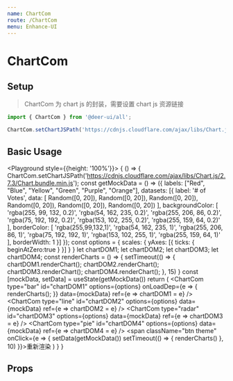 ```yaml
---
name: ChartCom
route: /ChartCom
menu: Enhance-UI
---
```



# ChartCom

## Setup

> ChartCom 为 chart js 的封装，需要设置 chart js 资源链接

```jsx static
import { ChartCom } from '@deer-ui/all';

ChartCom.setChartJSPath('https://cdnjs.cloudflare.com/ajax/libs/Chart.js/2.7.3/Chart.bundle.min.js');
```

## Basic Usage

<Playground style={{height: '100%'}}>
  {
    () => {
      ChartCom.setChartJSPath('https://cdnjs.cloudflare.com/ajax/libs/Chart.js/2.7.3/Chart.bundle.min.js');
      const getMockData = () => ({
        labels: ["Red", "Blue", "Yellow", "Green", "Purple", "Orange"],
        datasets: [{
          label: '# of Votes',
          data: [
            Random([0, 20]),
            Random([0, 20]),
            Random([0, 20]),
            Random([0, 20]),
            Random([0, 20]),
            Random([0, 20])
          ],
          backgroundColor: [
            'rgba(255, 99, 132, 0.2)',
            'rgba(54, 162, 235, 0.2)',
            'rgba(255, 206, 86, 0.2)',
            'rgba(75, 192, 192, 0.2)',
            'rgba(153, 102, 255, 0.2)',
            'rgba(255, 159, 64, 0.2)'
          ],
          borderColor: [
            'rgba(255,99,132,1)',
            'rgba(54, 162, 235, 1)',
            'rgba(255, 206, 86, 1)',
            'rgba(75, 192, 192, 1)',
            'rgba(153, 102, 255, 1)',
            'rgba(255, 159, 64, 1)'
          ],
          borderWidth: 1
        }]
      });
      const options = {
        scales: {
          yAxes: [{
            ticks: {
              beginAtZero:true
            }
          }]
        }
      }
      let chartDOM1;
      let chartDOM2;
      let chartDOM3;
      let chartDOM4;
      const renderCharts = () => {
        setTimeout(() => {
          chartDOM1.renderChart();
          chartDOM2.renderChart();
          chartDOM3.renderChart();
          chartDOM4.renderChart();
        }, 15)
      }
      const [mockData, setData] = useState(getMockData())
      return (
        <Grid container className="p10" space={20}>
          <Grid lg={6}>
            <ChartCom
              type="bar"
              id="chartDOM1"
              options={options}
              onLoadDep={e => {
                renderCharts();
              }}
              data={mockData} ref={e => chartDOM1 = e} />
          </Grid>
          <Grid lg={6}>
            <ChartCom
              type="line"
              id="chartDOM2"
              options={options}
              data={mockData} ref={e => chartDOM2 = e} />
          </Grid>
          <Grid lg={6}>
            <ChartCom
              type="radar"
              id="chartDOM3"
              options={options}
              data={mockData} ref={e => chartDOM3 = e} />
          </Grid>
          <Grid lg={6}>
            <ChartCom
              type="pie"
              id="chartDOM4"
              options={options}
              data={mockData} ref={e => chartDOM4 = e} />
          </Grid>
          <Grid lg={6}>
            <span className="btn theme" onClick={e => {
              setData(getMockData())
              setTimeout(() => {
                renderCharts()
              }, 10)
            }}>重新渲染</span>
          </Grid>
        </Grid>
      )
    }
  }
</Playground>

## Props

<Props of={ChartCom} />
